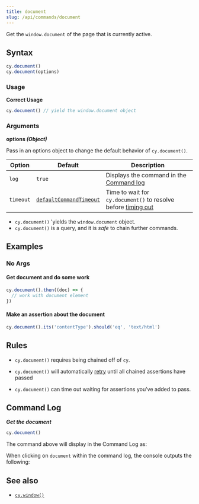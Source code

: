 ```yaml
---
title: document
slug: /api/commands/document
---
```


Get the `window.document` of the page that is currently active.

## Syntax

```javascript
cy.document()
cy.document(options)
```

### Usage

<Icon name="check-circle" color="green" /> **Correct Usage**

```javascript
cy.document() // yield the window.document object
```

### Arguments

<Icon name="angle-right" /> **options _(Object)_**

Pass in an options object to change the default behavior of `cy.document()`.

| Option    | Default                                                           | Description                                                                         |
| --------- | ----------------------------------------------------------------- | ----------------------------------------------------------------------------------- |
| `log`     | `true`                                                            | Displays the command in the [Command log](/app/core-concepts/open-mode#Command-Log) |
| `timeout` | [`defaultCommandTimeout`](/app/references/configuration#Timeouts) | Time to wait for `cy.document()` to resolve before [timing out](#Timeouts)          |

<HeaderYields />

- `cy.document()` 'yields the `window.document` object.
- `cy.document()` is a query, and it is _safe_ to chain further commands.

## Examples

### No Args

#### Get document and do some work

```javascript
cy.document().then((doc) => {
  // work with document element
})
```

#### Make an assertion about the document

```javascript
cy.document().its('contentType').should('eq', 'text/html')
```

## Rules

<HeaderRequirements />

- `cy.document()` requires being chained off of `cy`.

<HeaderAssertions />

- `cy.document()` will automatically
  [retry](/app/core-concepts/retry-ability) until all chained assertions have
  passed

<HeaderTimeouts />

- `cy.document()` can time out waiting for assertions you've added to pass.

## Command Log

**_Get the document_**

```javascript
cy.document()
```

The command above will display in the Command Log as:

<DocsImage
  src="/img/api/document/get-document-of-application-in-command-log.png"
  alt="Command log document"
/>

When clicking on `document` within the command log, the console outputs the
following:

<DocsImage
  src="/img/api/document/console-yields-the-document-of-aut.png"
  alt="console.log document"
/>

## See also

- [`cy.window()`](/api/commands/window)
